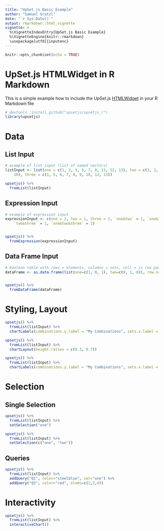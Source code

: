 ```yaml
---
title: "UpSet.js Basic Example"
author: "Samuel Gratzl"
date: "`r Sys.Date()`"
output: rmarkdown::html_vignette
vignette: >
  %\VignetteIndexEntry{UpSet.js Basic Example}
  %\VignetteEngine{knitr::rmarkdown}
  \usepackage[utf8]{inputenc}
---
```


```r
knitr::opts_chunk$set(echo = TRUE)
```

# UpSet.js HTMLWidget in R Markdown

This is a simple example how to include the UpSet.js [HTMLWidget](http://www.htmlwidgets.org/) in your R Markdown file

```r
# devtools::install_github("upsetjs/upsetjs_r")
library(upsetjs)
```

# Data

## List Input

```r

# example of list input (list of named vectors)
listInput <- list(one = c(1, 2, 3, 5, 7, 8, 11, 12, 13), two = c(1, 2, 4, 5, 
    10), three = c(1, 5, 6, 7, 8, 9, 10, 12, 13))

upsetjs() %>% 
  fromList(listInput)
```


## Expression Input
```r

# example of expression input
expressionInput <- c(one = 2, two = 1, three = 2, `one&two` = 1, `one&three` = 4, 
    `two&three` = 1, `one&two&three` = 2)


upsetjs() %>% 
  fromExpression(expressionInput)
```


## Data Frame Input
```r

# boolean table with rows = elements, columns = sets, cell = is row part of this set
dataFrame <- as.data.frame(list(one=c(1, 0, 1), two=c(0, 1, 0)), row.names=c("R1", "R2", "R3"))


upsetjs() %>% 
  fromDataFrame(dataFrame)
```

# Styling, Layout

```r
upsetjs() %>% 
  fromList(listInput) %>%
  chartLabels(combinations.y.label = "My Combinations", sets.x.label = 'My Sets')
```
```r
upsetjs() %>% 
  fromList(listInput) %>%
  chartLayout(height.ratios = c(0.3, 0.7))
```

```r
upsetjs() %>% 
  fromList(listInput) %>%
  chartLabels(combinations.y.label = "My Combinations", sets.x.label = 'My Sets')
```

# Selection

## Single Selection
```r
upsetjs() %>% 
  fromList(listInput) %>%
  setSelection("one")
```

```r
upsetjs() %>% 
  fromList(listInput) %>%
  setSelection(c("one", "two"))
```

## Queries

```r
upsetjs() %>% 
  fromList(listInput) %>%
  addQuery("Q1", color="steelblue", set="one") %>%
  addQuery("Q2", color="red", elems=c(1,2,4))
```

# Interactivity

```r
upsetjs() %>% 
  fromList(listInput) %>%
  interactiveChart()
```
